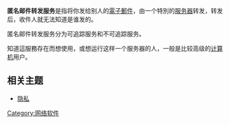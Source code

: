 '''匿名邮件转发服务'''是指将你发给别人的[[電子郵件|電子郵件]]，由一个特別的[[服务器|服务器]]转发，转发后，收件人就无法知道是谁发的。

匿名邮件转发服务分为可追踪服务和不可追踪服务。

知道這服務存在而想使用，或想运行这样一个服务器的人，一般是比较高级的[[计算机|计算机]]用户。<!-- 请自己到英文页去找匿名邮件转发服务器。-->

==相关主题==
*[[隐私|隐私]]

{{网络小作品}}

[[Category:网络软件|Category:网络软件]]